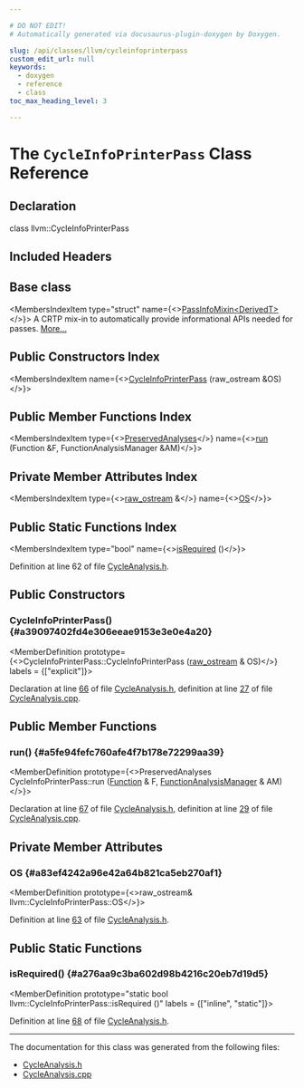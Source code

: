 ```yaml
---

# DO NOT EDIT!
# Automatically generated via docusaurus-plugin-doxygen by Doxygen.

slug: /api/classes/llvm/cycleinfoprinterpass
custom_edit_url: null
keywords:
  - doxygen
  - reference
  - class
toc_max_heading_level: 3

---
```





# The `CycleInfoPrinterPass` Class Reference

<DoxygenPage pluginConfig={pluginConfig}>



## Declaration

<CodeBlock>class llvm::CycleInfoPrinterPass</CodeBlock>

## Included Headers

<IncludesList>
<IncludesListItem
  filePath="llvm/Analysis/CycleAnalysis.h"
  permalink="/docs/api/files/include/include/llvm/include/llvm/analysis/cycleanalysis-h"
  isLocal="true" />
</IncludesList>

## Base class

<MembersIndex>

<MembersIndexItem
  type="struct"
  name={<><a href="/docs/api/structs/llvm/passinfomixin">PassInfoMixin&lt;DerivedT&gt;</a></>}>
A CRTP mix-in to automatically provide informational APIs needed for passes. <a href="/docs/api/structs/llvm/passinfomixin/#details">More...</a>
</MembersIndexItem>

</MembersIndex>

## Public Constructors Index

<MembersIndex>

<MembersIndexItem
  name={<><a href="#a39097402fd4e306eeae9153e3e0e4a20">CycleInfoPrinterPass</a> (raw&#95;ostream &amp;OS)</>}>
</MembersIndexItem>

</MembersIndex>

## Public Member Functions Index

<MembersIndex>

<MembersIndexItem
  type={<><a href="/docs/api/classes/llvm/preservedanalyses">PreservedAnalyses</a></>}
  name={<><a href="#a5fe94fefc760afe4f7b178e72299aa39">run</a> (Function &amp;F, FunctionAnalysisManager &amp;AM)</>}>
</MembersIndexItem>

</MembersIndex>

## Private Member Attributes Index

<MembersIndex>

<MembersIndexItem
  type={<><a href="/docs/api/classes/llvm/raw-ostream">raw&#95;ostream</a> &amp;</>}
  name={<><a href="#a83ef4242a96e42a64b821ca5eb270af1">OS</a></>}>
</MembersIndexItem>

</MembersIndex>

## Public Static Functions Index

<MembersIndex>

<MembersIndexItem
  type="bool"
  name={<><a href="#a276aa9c3ba602d98b4216c20eb7d19d5">isRequired</a> ()</>}>
</MembersIndexItem>

</MembersIndex>


Definition at line 62 of file <a href="/docs/api/files/include/include/llvm/include/llvm/analysis/cycleanalysis-h">CycleAnalysis.h</a>.

<SectionDefinition>

## Public Constructors

### CycleInfoPrinterPass() {#a39097402fd4e306eeae9153e3e0e4a20}

<MemberDefinition
  prototype={<>CycleInfoPrinterPass::CycleInfoPrinterPass (<a href="/docs/api/classes/llvm/raw-ostream">raw&#95;ostream</a> &amp; OS)</>}
  labels = {["explicit"]}>

Declaration at line <a href="/docs/api/files/include/include/llvm/include/llvm/analysis/cycleanalysis-h/#l00066">66</a> of file <a href="/docs/api/files/include/include/llvm/include/llvm/analysis/cycleanalysis-h">CycleAnalysis.h</a>, definition at line <a href="/docs/api/files/lib/lib/analysis/cycleanalysis-cpp/#l00027">27</a> of file <a href="/docs/api/files/lib/lib/analysis/cycleanalysis-cpp">CycleAnalysis.cpp</a>.
</MemberDefinition>

</SectionDefinition>

<SectionDefinition>

## Public Member Functions

### run() {#a5fe94fefc760afe4f7b178e72299aa39}

<MemberDefinition
  prototype={<>PreservedAnalyses CycleInfoPrinterPass::run (<a href="/docs/api/classes/llvm/function">Function</a> &amp; F, <a href="/docs/api/namespaces/llvm/#adce09a5a0de0e3177eb00e932734af2f">FunctionAnalysisManager</a> &amp; AM)</>}>

Declaration at line <a href="/docs/api/files/include/include/llvm/include/llvm/analysis/cycleanalysis-h/#l00067">67</a> of file <a href="/docs/api/files/include/include/llvm/include/llvm/analysis/cycleanalysis-h">CycleAnalysis.h</a>, definition at line <a href="/docs/api/files/lib/lib/analysis/cycleanalysis-cpp/#l00029">29</a> of file <a href="/docs/api/files/lib/lib/analysis/cycleanalysis-cpp">CycleAnalysis.cpp</a>.
</MemberDefinition>

</SectionDefinition>

<SectionDefinition>

## Private Member Attributes

### OS {#a83ef4242a96e42a64b821ca5eb270af1}

<MemberDefinition
  prototype={<>raw&#95;ostream&amp; llvm::CycleInfoPrinterPass::OS</>}>

Definition at line <a href="/docs/api/files/include/include/llvm/include/llvm/analysis/cycleanalysis-h/#l00063">63</a> of file <a href="/docs/api/files/include/include/llvm/include/llvm/analysis/cycleanalysis-h">CycleAnalysis.h</a>.
</MemberDefinition>

</SectionDefinition>

<SectionDefinition>

## Public Static Functions

### isRequired() {#a276aa9c3ba602d98b4216c20eb7d19d5}

<MemberDefinition
  prototype="static bool llvm::CycleInfoPrinterPass::isRequired ()"
  labels = {["inline", "static"]}>

Definition at line <a href="/docs/api/files/include/include/llvm/include/llvm/analysis/cycleanalysis-h/#l00068">68</a> of file <a href="/docs/api/files/include/include/llvm/include/llvm/analysis/cycleanalysis-h">CycleAnalysis.h</a>.
</MemberDefinition>

</SectionDefinition>

<hr/>

The documentation for this class was generated from the following files:

<ul>
<li><a href="/docs/api/files/include/include/llvm/include/llvm/analysis/cycleanalysis-h">CycleAnalysis.h</a></li>
<li><a href="/docs/api/files/lib/lib/analysis/cycleanalysis-cpp">CycleAnalysis.cpp</a></li>
</ul>

</DoxygenPage>
